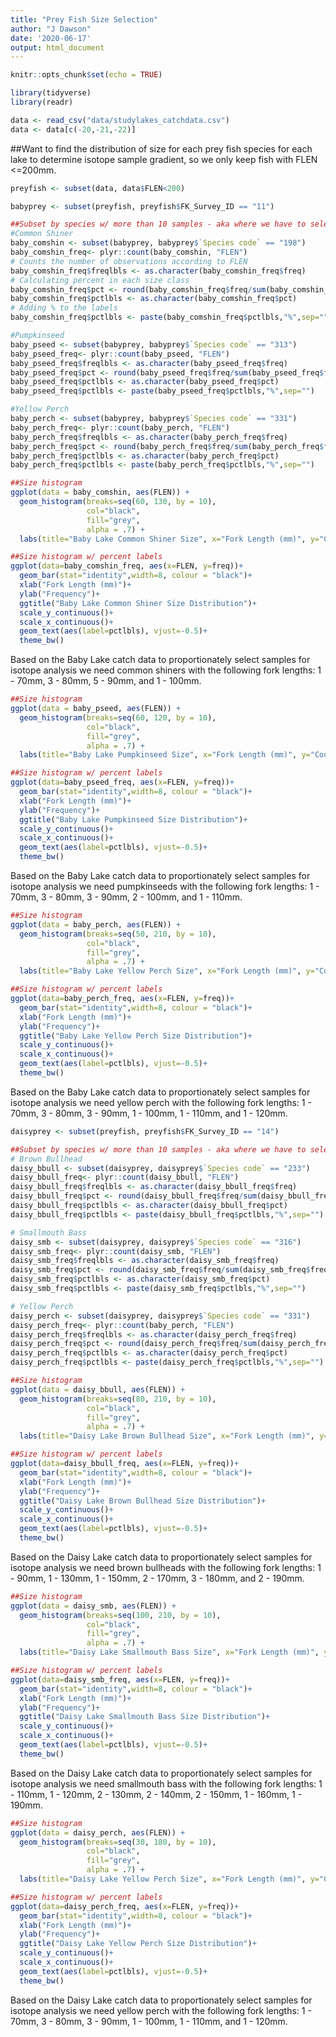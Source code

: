 ```yaml
---
title: "Prey Fish Size Selection"
author: "J Dawson"
date: '2020-06-17'
output: html_document
---
```


```r
knitr::opts_chunk$set(echo = TRUE)
```

```r
library(tidyverse)
library(readr)

data <- read_csv("data/studylakes_catchdata.csv")
data <- data[c(-20,-21,-22)]

```

##Want to find the distribution of size for each prey fish species for each lake to determine isotope sample gradient, so we only keep fish with FLEN <=200mm.

```r

preyfish <- subset(data, data$FLEN<200)

```

```r

babyprey <- subset(preyfish, preyfish$FK_Survey_ID == "11")

##Subset by species w/ more than 10 samples - aka where we have to select on the gradient
#Common Shiner
baby_comshin <- subset(babyprey, babyprey$`Species code` == "198")
baby_comshin_freq<- plyr::count(baby_comshin, "FLEN")
# Counts the number of observations according to FLEN
baby_comshin_freq$freqlbls <- as.character(baby_comshin_freq$freq)
# Calculating percent in each size class
baby_comshin_freq$pct <- round(baby_comshin_freq$freq/sum(baby_comshin_freq$freq)*100)
baby_comshin_freq$pctlbls <- as.character(baby_comshin_freq$pct)
# Adding % to the labels
baby_comshin_freq$pctlbls <- paste(baby_comshin_freq$pctlbls,"%",sep="")

#Pumpkinseed
baby_pseed <- subset(babyprey, babyprey$`Species code` == "313")
baby_pseed_freq<- plyr::count(baby_pseed, "FLEN")
baby_pseed_freq$freqlbls <- as.character(baby_pseed_freq$freq)
baby_pseed_freq$pct <- round(baby_pseed_freq$freq/sum(baby_pseed_freq$freq)*100)
baby_pseed_freq$pctlbls <- as.character(baby_pseed_freq$pct)
baby_pseed_freq$pctlbls <- paste(baby_pseed_freq$pctlbls,"%",sep="")

#Yellow Perch
baby_perch <- subset(babyprey, babyprey$`Species code` == "331")
baby_perch_freq<- plyr::count(baby_perch, "FLEN")
baby_perch_freq$freqlbls <- as.character(baby_perch_freq$freq)
baby_perch_freq$pct <- round(baby_perch_freq$freq/sum(baby_perch_freq$freq)*100)
baby_perch_freq$pctlbls <- as.character(baby_perch_freq$pct)
baby_perch_freq$pctlbls <- paste(baby_perch_freq$pctlbls,"%",sep="")

```

```r
##Size histogram
ggplot(data = baby_comshin, aes(FLEN)) + 
  geom_histogram(breaks=seq(60, 130, by = 10), 
                 col="black", 
                 fill="grey", 
                 alpha = .7) + 
  labs(title="Baby Lake Common Shiner Size", x="Fork Length (mm)", y="Count")

##Size histogram w/ percent labels
ggplot(data=baby_comshin_freq, aes(x=FLEN, y=freq))+
  geom_bar(stat="identity",width=8, colour = "black")+
  xlab("Fork Length (mm)")+
  ylab("Frequency")+
  ggtitle("Baby Lake Common Shiner Size Distribution")+
  scale_y_continuous()+
  scale_x_continuous()+
  geom_text(aes(label=pctlbls), vjust=-0.5)+
  theme_bw()

```
Based on the Baby Lake catch data to proportionately select samples for isotope analysis we need common shiners with the following fork lengths: 1 - 70mm, 3 - 80mm, 5 - 90mm, and 1 - 100mm.

```r
##Size histogram
ggplot(data = baby_pseed, aes(FLEN)) + 
  geom_histogram(breaks=seq(60, 120, by = 10), 
                 col="black", 
                 fill="grey", 
                 alpha = .7) + 
  labs(title="Baby Lake Pumpkinseed Size", x="Fork Length (mm)", y="Count")

##Size histogram w/ percent labels
ggplot(data=baby_pseed_freq, aes(x=FLEN, y=freq))+
  geom_bar(stat="identity",width=8, colour = "black")+
  xlab("Fork Length (mm)")+
  ylab("Frequency")+
  ggtitle("Baby Lake Pumpkinseed Size Distribution")+
  scale_y_continuous()+
  scale_x_continuous()+
  geom_text(aes(label=pctlbls), vjust=-0.5)+
  theme_bw()

```

Based on the Baby Lake catch data to proportionately select samples for isotope analysis we need pumpkinseeds with the following fork lengths: 1 - 70mm, 3 - 80mm, 3 - 90mm, 2 - 100mm, and 1 - 110mm.

```r
##Size histogram
ggplot(data = baby_perch, aes(FLEN)) + 
  geom_histogram(breaks=seq(50, 210, by = 10), 
                 col="black", 
                 fill="grey", 
                 alpha = .7) + 
  labs(title="Baby Lake Yellow Perch Size", x="Fork Length (mm)", y="Count")

##Size histogram w/ percent labels
ggplot(data=baby_perch_freq, aes(x=FLEN, y=freq))+
  geom_bar(stat="identity",width=8, colour = "black")+
  xlab("Fork Length (mm)")+
  ylab("Frequency")+
  ggtitle("Baby Lake Yellow Perch Size Distribution")+
  scale_y_continuous()+
  scale_x_continuous()+
  geom_text(aes(label=pctlbls), vjust=-0.5)+
  theme_bw()

```

Based on the Baby Lake catch data to proportionately select samples for isotope analysis we need yellow perch with the following fork lengths: 1 - 70mm, 3 - 80mm, 3 - 90mm, 1 - 100mm, 1 - 110mm, and 1 - 120mm.

```r

daisyprey <- subset(preyfish, preyfish$FK_Survey_ID == "14")

##Subset by species w/ more than 10 samples - aka where we have to select on the gradient
# Brown Bullhead
daisy_bbull <- subset(daisyprey, daisyprey$`Species code` == "233")
daisy_bbull_freq<- plyr::count(daisy_bbull, "FLEN")
daisy_bbull_freq$freqlbls <- as.character(daisy_bbull_freq$freq)
daisy_bbull_freq$pct <- round(daisy_bbull_freq$freq/sum(daisy_bbull_freq$freq)*100)
daisy_bbull_freq$pctlbls <- as.character(daisy_bbull_freq$pct)
daisy_bbull_freq$pctlbls <- paste(daisy_bbull_freq$pctlbls,"%",sep="")

# Smallmouth Bass
daisy_smb <- subset(daisyprey, daisyprey$`Species code` == "316")
daisy_smb_freq<- plyr::count(daisy_smb, "FLEN")
daisy_smb_freq$freqlbls <- as.character(daisy_smb_freq$freq)
daisy_smb_freq$pct <- round(daisy_smb_freq$freq/sum(daisy_smb_freq$freq)*100)
daisy_smb_freq$pctlbls <- as.character(daisy_smb_freq$pct)
daisy_smb_freq$pctlbls <- paste(daisy_smb_freq$pctlbls,"%",sep="")

# Yellow Perch
daisy_perch <- subset(daisyprey, daisyprey$`Species code` == "331")
daisy_perch_freq<- plyr::count(baby_perch, "FLEN")
daisy_perch_freq$freqlbls <- as.character(daisy_perch_freq$freq)
daisy_perch_freq$pct <- round(daisy_perch_freq$freq/sum(daisy_perch_freq$freq)*100)
daisy_perch_freq$pctlbls <- as.character(daisy_perch_freq$pct)
daisy_perch_freq$pctlbls <- paste(daisy_perch_freq$pctlbls,"%",sep="")

```

```r
##Size histogram
ggplot(data = daisy_bbull, aes(FLEN)) + 
  geom_histogram(breaks=seq(80, 210, by = 10), 
                 col="black", 
                 fill="grey", 
                 alpha = .7) + 
  labs(title="Daisy Lake Brown Bullhead Size", x="Fork Length (mm)", y="Count")

##Size histogram w/ percent labels
ggplot(data=daisy_bbull_freq, aes(x=FLEN, y=freq))+
  geom_bar(stat="identity",width=8, colour = "black")+
  xlab("Fork Length (mm)")+
  ylab("Frequency")+
  ggtitle("Daisy Lake Brown Bullhead Size Distribution")+
  scale_y_continuous()+
  scale_x_continuous()+
  geom_text(aes(label=pctlbls), vjust=-0.5)+
  theme_bw()

```

Based on the Daisy Lake catch data to proportionately select samples for isotope analysis we need brown bullheads with the following fork lengths: 1 - 90mm, 1 - 130mm, 1 - 150mm, 2 - 170mm, 3 - 180mm, and 2 - 190mm.

```r
##Size histogram
ggplot(data = daisy_smb, aes(FLEN)) + 
  geom_histogram(breaks=seq(100, 210, by = 10), 
                 col="black", 
                 fill="grey", 
                 alpha = .7) + 
  labs(title="Daisy Lake Smallmouth Bass Size", x="Fork Length (mm)", y="Count")

##Size histogram w/ percent labels
ggplot(data=daisy_smb_freq, aes(x=FLEN, y=freq))+
  geom_bar(stat="identity",width=8, colour = "black")+
  xlab("Fork Length (mm)")+
  ylab("Frequency")+
  ggtitle("Daisy Lake Smallmouth Bass Size Distribution")+
  scale_y_continuous()+
  scale_x_continuous()+
  geom_text(aes(label=pctlbls), vjust=-0.5)+
  theme_bw()

```

Based on the Daisy Lake catch data to proportionately select samples for isotope analysis we need smallmouth bass with the following fork lengths: 1 - 110mm, 1 - 120mm, 2 - 130mm, 2 - 140mm, 2 - 150mm, 1 - 160mm, 1 - 190mm.

```r
##Size histogram
ggplot(data = daisy_perch, aes(FLEN)) + 
  geom_histogram(breaks=seq(30, 180, by = 10), 
                 col="black", 
                 fill="grey", 
                 alpha = .7) + 
  labs(title="Daisy Lake Yellow Perch Size", x="Fork Length (mm)", y="Count")

##Size histogram w/ percent labels
ggplot(data=daisy_perch_freq, aes(x=FLEN, y=freq))+
  geom_bar(stat="identity",width=8, colour = "black")+
  xlab("Fork Length (mm)")+
  ylab("Frequency")+
  ggtitle("Daisy Lake Yellow Perch Size Distribution")+
  scale_y_continuous()+
  scale_x_continuous()+
  geom_text(aes(label=pctlbls), vjust=-0.5)+
  theme_bw()

```

Based on the Daisy Lake catch data to proportionately select samples for isotope analysis we need yellow perch with the following fork lengths: 1 - 70mm, 3 - 80mm, 3 - 90mm, 1 - 100mm, 1 - 110mm, and 1 - 120mm.
